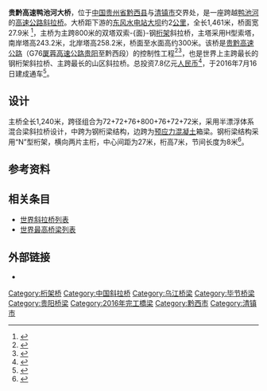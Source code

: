 {{关于|贵黔高速公路的鸭池河大桥|[[成贵高速铁路|成贵高速铁路]]的鸭池河大桥|鸭池河大桥 (成贵高铁)|贵州省004县道的鸭池河桥|鸭池河桥}}
{{Infobox bridge
|bridge_name=鸭池河大桥
|native_name=贵黔高速鸭池河大桥
|image=YachiByHighestBridges.jpg
|image_size=270
|caption=
|official_name=
|carries= {{China Expwy Name|G76}}
|crosses=[[鸭池河|鸭池河]]
|locale={{CHN}}[[贵州省|贵州省]][[黔西县|黔西县]]－[[清镇市|清镇市]]
|maint=
|id=
|cost=7.8亿元[[人民币|人民币]]
|designer=
|design=[[斜拉桥|斜拉桥]]
|mainspan={{convert|800|m|ft|0}}
|length={{convert|1461|m|ft|0}}
|width={{convert|27.9|m|ft|0}}
|clearance=
|below={{convert|300|m|ft|0}}
|height={{convert|258.2|m|ft|0}}
|traffic=
|begin=
|complete=
|open=2016年7月16日
|closed=
|toll=
|builder=中交路桥华南工程有限公司
|map_cue=
|map_image=
|map_text=
|map_width=
|coordinates={{coord|26|50|23|N|106|8|17|E|region:CN_type:landmark|display=inline,title}}
|references=
|extra={{Location map | China Guizhou | label=鸭池河大桥 | label_size=60 | lat_deg=26 | lat_min=50 | lat_sec=23 | lon_deg=106 | lon_min=8 | lon_sec=17 | position=right | width= | float=center | caption=}}
}}

'''贵黔高速鸭池河大桥'''，位于[[中国|中国]][[贵州省|贵州省]][[黔西县|黔西县]]与[[清镇市|清镇市]]交界处，是一座跨越[[鸭池河|鸭池河]]的[[高速公路|高速公路]][[斜拉桥|斜拉桥]]。大桥距下游的[[东风水电站|东风水电站]][[水坝|大坝]]约2[[公里|公里]]，全长1,461米，桥面宽27.9米 <ref>{{cite web|url=http://www.gzqianxi.gov.cn/Item/8899.aspx|title=“五一”期间贵黔高速建设者坚守工地|author=熊朝光 潘嫒|date=2014-05-03|publisher=中国杜鹃花都·黔西|accessdate=2014-08-25|deadurl=yes|archiveurl=https://web.archive.org/web/20141225210357/http://www.gzqianxi.gov.cn/Item/8899.aspx|archivedate=2014-12-25}}</ref>，主桥为主跨800米的双塔双索-{面}-钢[[桁架_(工程)|桁架]]斜拉桥，主塔采用H型索塔，南岸塔高243.2米，北岸塔高258.2米，桥面至水面高约300米。该桥是[[贵黔高速公路|贵黔高速公路]]（G76[[厦蓉高速公路|厦蓉高速公路]][[贵阳|贵阳]]至黔西段）的控制性工程<ref name="gywb">{{cite web|url=http://www.gywb.cn/content/2014-02/08/content_414600.htm|title=贵黔高速控制性工程：鸭池河大桥桩基即将完工|author=张苗|date=2014-02-08|publisher=贵阳网|accessdate=2014-08-24|archive-date=2014-08-19|archive-url=https://web.archive.org/web/20140819085718/http://www.gywb.cn/content/2014-02/08/content_414600.htm|dead-url=no}}</ref><ref>{{cite web|url=http://wsgz.gog.com.cn/system/2014/02/07/013163468.shtml|title=奋战在高速公路建设一线|author=李黔刚 谢强|date=2014-02-07|work=贵州日报|publisher=多彩贵州网|accessdate=2014-08-25|deadurl=yes|archiveurl=https://web.archive.org/web/20140905075402/http://wsgz.gog.com.cn/system/2014/02/07/013163468.shtml|archivedate=2014-09-05}}</ref>，也是世界上主跨最长的钢桁架斜拉桥、主跨最长的山区斜拉桥。总投资7.8亿元[[人民币|人民币]]<ref>{{cite web|url=http://www.gywb.cn/content/2016-05/21/content_4951777.htm|title=鸭池河大桥顺利合龙 贵州大桥再添“世界之最”|author=王芳|date=2016-05-21|publisher=贵阳晚报|accessdate=2016-07-12|archive-date=2016-08-06|archive-url=https://web.archive.org/web/20160806175439/http://www.gywb.cn/content/2016-05/21/content_4951777.htm|dead-url=no}}</ref>，于2016年7月16日建成通车<ref>{{cite web|url=http://news.xinhuanet.com/politics/2016-07/17/c_129152025.htm|title=贵黔高速公路建成通车|author=温源|date=2016-07-17|publisher=光明日报|accessdate=2016-10-01|archive-date=2017-03-28|archive-url=https://web.archive.org/web/20170328022857/http://news.xinhuanet.com/politics/2016-07/17/c_129152025.htm|dead-url=no}}</ref>。

==设计==
主桥全长1,240米，跨径组合为72+72+76+800+76+72+72米，采用半漂浮体系混合梁斜拉桥设计，中跨为钢桁梁结构，边跨为[[预应力混凝土|预应力混凝土]]箱梁。钢桁梁结构采用“N”型桁架，横向两片主桁，中心间距为27米，桁高7米，节间长度为8米<ref>{{cite web|url=http://wz.cg.crbcint.com/loginbefore!loginBeforeBulletin.do?procpublishid=297ed3ee44f197090144f7ae300302bc|title=鸭池河大桥钢箱梁招标_公告文件|publisher=中交路桥建设有限公司|accessdate=2014-08-25}}{{dead link|date=2018年5月 |bot=InternetArchiveBot |fix-attempted=yes }}</ref>。

==参考资料==
{{reflist}}

==相关条目==
* [[世界斜拉桥列表|世界斜拉桥列表]]
* [[世界最高桥梁列表|世界最高桥梁列表]]

==外部链接==
* {{YouTube|eXEINOhTP54|Fly over Yachihe Bridge飞越鸭池河大桥|language=zh}}

{{DEFAULTSORT:Y}}
[[Category:桁架桥|Category:桁架桥]]
[[Category:中国斜拉桥|Category:中国斜拉桥]]
[[Category:乌江桥梁|Category:乌江桥梁]]
[[Category:毕节桥梁|Category:毕节桥梁]]
[[Category:贵阳桥梁|Category:贵阳桥梁]]
[[Category:2016年完工橋梁|Category:2016年完工橋梁]]
[[Category:黔西市|Category:黔西市]]
[[Category:清镇市|Category:清镇市]]